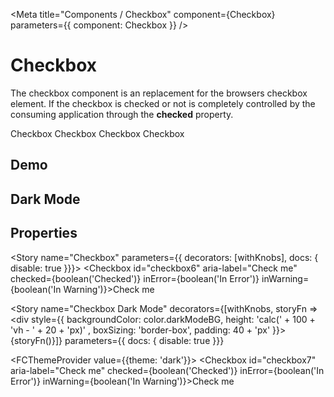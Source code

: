 

<Meta title="Components / Checkbox" component={Checkbox} parameters={{ component: Checkbox }} />

# Checkbox

The checkbox component is an replacement for the browsers checkbox element.  If the checkbox is checked or not is completely controlled by the consuming application through the **checked** property.  

<Canvas>
  <Checkbox id="checkbox1">Checkbox</Checkbox>
  <Checkbox id="checkbox2" checked>Checkbox</Checkbox>
  <Checkbox id="checkbox3" inError>Checkbox</Checkbox>
  <Checkbox id="checkbox4" inWarning>Checkbox</Checkbox>
</Canvas>

## Demo

<Canvas>
  <CheckboxDemo />
</Canvas>

## Dark Mode

<CheckboxDarkMode />

## Properties

<ArgsTable for={Checkbox} story="Checkbox" />

<Story name="Checkbox" parameters={{ decorators: [withKnobs],  docs: { disable: true  }}}>
  <Checkbox id="checkbox6" aria-label="Check me" checked={boolean('Checked')} inError={boolean('In Error')} inWarning={boolean('In Warning')}>Check me</Checkbox>
</Story>

<Story name="Checkbox Dark Mode"
decorators={[withKnobs, storyFn => <div style={{ backgroundColor: color.darkModeBG, height: 'calc(' + 100 + 'vh - ' + 20 + 'px)' , boxSizing: 'border-box', padding: 40 + 'px' }}>{storyFn()}</div>]}
parameters={{ docs: { disable: true  }}}
>
  <FCThemeProvider value={{theme: 'dark'}}>
    <Checkbox id="checkbox7" aria-label="Check me" checked={boolean('Checked')} inError={boolean('In Error')} inWarning={boolean('In Warning')}>Check me</Checkbox>
  </FCThemeProvider>
</Story>
